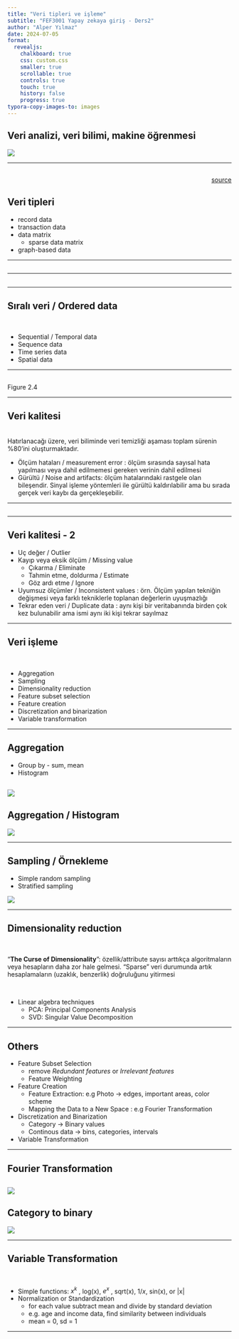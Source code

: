 ```yaml
---
title: "Veri tipleri ve işleme"
subtitle: "FEF3001 Yapay zekaya giriş - Ders2"
author: "Alper Yılmaz"
date: 2024-07-05
format:
  revealjs:
    chalkboard: true
    css: custom.css
    smaller: true
    scrollable: true
    controls: true
    touch: true
    history: false
    progress: true
typora-copy-images-to: images
---
```


## Veri analizi, veri bilimi, makine öğrenmesi

![](attachments/image-20210331094929540.png)

---

##  {background-image="attachments/what-is-data-science.png" background-size=contain}

:::{.footer style="text-align: right;"}
[source](https://thedatascientist.com/data-science-considered-own-discipline/)
:::



## Veri tipleri

* record data
* transaction data
* data matrix
  * sparse data matrix
* graph-based data

---

## {background-image="attachments/image-20210303092633663.png" background-size=contain}

---

## {background-image="attachments/image-20210303092951114.png" background-size=contain}

---

## Sıralı veri / Ordered data

<br>

* Sequential / Temporal data
* Sequence data
* Time series data
* Spatial data

---

## {background-image="attachments/image-20210303093237590.png" background-size=contain}

:::footer
Figure 2.4
:::
---

## Veri kalitesi

<br>
Hatırlanacağı üzere, veri biliminde veri temizliği aşaması toplam sürenin %80'ini oluşturmaktadır.

* Ölçüm hataları / measurement error : ölçüm sırasında sayısal hata yapılması veya dahil edilmemesi gereken verinin dahil edilmesi
* Gürültü / Noise and artifacts: ölçüm hatalarındaki rastgele olan bileşendir. Sinyal işleme yöntemleri ile gürültü kaldırılabilir ama bu sırada gerçek veri kaybı da gerçekleşebilir.

---

## {background-image="attachments/image-20210303094619905.png" background-size=contain}

---

## Veri kalitesi - 2

* Uç değer / Outlier
* Kayıp veya eksik ölçüm / Missing value
  * Çıkarma / Eliminate
  * Tahmin etme, doldurma / Estimate
  * Göz ardı etme / Ignore
* Uyumsuz ölçümler / Inconsistent values : örn. Ölçüm yapılan tekniğin değişmesi veya farklı tekniklerle toplanan değerlerin uyuşmazlığı
* Tekrar eden veri / Duplicate data : aynı kişi bir veritabanında birden çok kez bulunabilir ama ismi aynı iki kişi tekrar sayılmaz

---

## Veri işleme

<br>

* Aggregation
* Sampling
* Dimensionality reduction
* Feature subset selection
* Feature creation
* Discretization and binarization
* Variable transformation

---

## Aggregation

* Group by - sum, mean
* Histogram

![](attachments/image-20210303101029599.png)
---

## Aggregation / Histogram

![](attachments/image-20210303101129845.png)

---

## Sampling / Örnekleme

* Simple random sampling
* Stratified sampling

![](attachments/image-20210303101356875.png)

---

## Dimensionality reduction

<br>

"**The Curse of Dimensionality**": özellik/attribute sayısı arttıkça algoritmaların veya hesapların daha zor hale gelmesi. "Sparse" veri durumunda artık hesaplamaların (uzaklık, benzerlik) doğruluğunu yitirmesi

<br>

* Linear algebra techniques
  * PCA: Principal Components Analysis
  * SVD: Singular Value Decomposition

---

## Others

* Feature Subset Selection
  * remove *Redundant features* or *Irrelevant features*
  * Feature Weighting
* Feature Creation
  * Feature Extraction: e.g Photo -> edges, important areas, color scheme
  * Mapping the Data to a New Space : e.g Fourier Transformation
* Discretization and Binarization
  * Category -> Binary values
  * Continous data -> bins, categories, intervals
* Variable Transformation

---

## Fourier Transformation

![](attachments/image-20210303102746456.png)
---

## Category to binary

![](attachments/image-20210303102843081.png)

---

## Variable Transformation

<br>

* Simple functions: $x^k$ , log(x), $e^x$ , sqrt(x), $1/x$, sin(x), or |x|
* Normalization or Standardization
  * for each value subtract mean and divide by standard deviation
  * e.g. age and income data, find similarity between individuals
  * mean = 0, sd = 1

---


